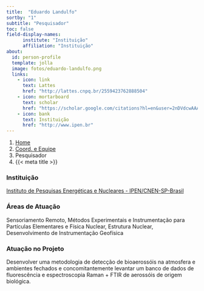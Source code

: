 ```yaml
---
title:  "Eduardo Landulfo"
sortby: "1"
subtitle: "Pesquisador"
toc: false
field-display-names:
      institute: "Instituição"
      affiliation: "Instituição"
about:
  id: person-profile
  template: jolla
  image: fotos/eduardo-landulfo.png
  links:
    - icon: link
      text: Lattes
      href: "http://lattes.cnpq.br/2559423762888504"
    - icon: mortarboard
      text: scholar
      href: "https://scholar.google.com/citations?hl=en&user=2nDVdcwAAAAJ"
    - icon: bank
      text: Instituição
      href: "http://www.ipen.br"
---
```


```{=html}
<nav aria-label="breadcrumb">
  <ol class="breadcrumb">
    <li class="breadcrumb-item"><a href="../../index.html">Home</a></li>
    <li class="breadcrumb-item"><a href="../coord-equipe.html">Coord. e Equipe</a></li>
    <li class="breadcrumb-item active">Pesquisador</li>
    <li class="breadcrumb-item active" aria-current="page">{{< meta title >}}</li>
  </ol>
</nav>
```
:::{#person-profile}
:::

### Instituição

[Instituto de Pesquisas Energéticas e Nucleares - IPEN/CNEN-SP-Brasil](http://www.ipen.br)

### Áreas de Atuação

Sensoriamento Remoto, Métodos Experimentais e Instrumentação para Partículas Elementares e Física Nuclear, Estrutura Nuclear, Desenvolvimento de Instrumentação Geofísica

### Atuação no Projeto

Desenvolver uma metodologia de detecção de bioaerossóis na atmosfera e ambientes fechados e concomitantemente levantar um banco de dados de fluorescência e espectroscopia Raman + FTIR de aerossóis de origem biológica.
